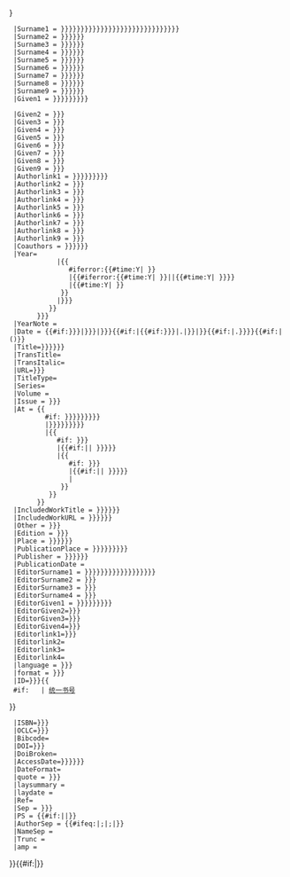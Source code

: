 {{Citation/core
 |Citation class=book
  |AuthorMask = {{{authormask|{{{author-mask|}}}}}}
  |Surname1 = {{{last|{{{surname|{{{last1|{{{surname1|{{{author1|{{{author|{{{authors|{{{author|{{{本章作者|{{{作者|{{{Author|}}}}}}}}}}}}}}}}}}}}}}}}}}}}}}}}}
  |Surname2 = {{{last2|{{{surname2|{{{author2|}}}}}}}}}
  |Surname3 = {{{last3|{{{surname3|{{{author3|}}}}}}}}}
  |Surname4 = {{{last4|{{{surname4|{{{author4|}}}}}}}}}
  |Surname5 = {{{last5|{{{surname5|{{{author5|}}}}}}}}}
  |Surname6 = {{{last6|{{{surname6|{{{author6|}}}}}}}}}
  |Surname7 = {{{last7|{{{surname7|{{{author7|}}}}}}}}}
  |Surname8 = {{{last8|{{{surname8|{{{author8|}}}}}}}}}
  |Surname9 = {{{last9|{{{surname9|{{{author9|}}}}}}}}}
  |Given1 = {{{first1|{{{given1|{{{first|{{{given|}}}}}}}}}}}}

  |Given2 = {{{first2|{{{given2|}}}}}}
  |Given3 = {{{first3|{{{given3|}}}}}}
  |Given4 = {{{first4|{{{given4|}}}}}}
  |Given5 = {{{first5|{{{given5|}}}}}}
  |Given6 = {{{first6|{{{given6|}}}}}}
  |Given7 = {{{first7|{{{given7|}}}}}}
  |Given8 = {{{first8|{{{given8|}}}}}}
  |Given9 = {{{first9|{{{given9|}}}}}}
  |Authorlink1 = {{{author-link|{{{author1-link|{{{authorlink|{{{authorlink1|}}}}}}}}}}}}
  |Authorlink2 = {{{author2-link|{{{authorlink2|}}}}}}
  |Authorlink3 = {{{author3-link|{{{authorlink3|}}}}}}
  |Authorlink4 = {{{author4-link|{{{authorlink4|}}}}}}
  |Authorlink5 = {{{author5-link|{{{authorlink5|}}}}}}
  |Authorlink6 = {{{author6-link|{{{authorlink6|}}}}}}
  |Authorlink7 = {{{author7-link|{{{authorlink7|}}}}}}
  |Authorlink8 = {{{author8-link|{{{authorlink8|}}}}}}
  |Authorlink9 = {{{author9-link|{{{authorlink9|}}}}}}
  |Coauthors = {{{coauthor|{{{coauthors|{{{合作|}}}}}}}}}
  |Year={{{year|{{    <!-- attempt to derive year from date, if possible -->
             #if: {{{date|}}}
             |{{
                #iferror:{{#time:Y|{{{date|}}} }}
                |{{#iferror:{{#time:Y|{{{publication-date|einval}}} }}||{{#time:Y|{{{publication-date|}}} }}}}
                |{{#time:Y|{{{date|}}} }}
              }}
             |{{{publication-date|{{{Year|}}}}}} <!-- last resort -->
           }}
        }}}
  |YearNote = {{{origyear|}}}
  |Date = {{#if:{{{date|{{{日|}}}}}}|{{{date{{{日|}}}}}}|{{{year|{{{publication-date|}}}}}}{{#if:{{{month|}}}|{{#if:{{{year|{{{publication-date|}}}}}}|.{{{month|}}}|{{{month|}}}}}|}}{{#if:{{{day|}}}|.{{{day|}}}}}}}{{#if:{{{cndate|}}}|({{{cndate}}})}}
  |Title={{{title|{{{題|{{{Title|}}}}}}}}}
  |TransTitle={{{trans_chapter|}}}
  |TransItalic={{{trans_title|}}}
  |URL={{{url|{{{網|}}}}}}
  |TitleType={{{type|}}}
  |Series={{{series|}}}
  |Volume = {{{volume|}}}
  |Issue = {{{issue|{{{number|}}}}}}
  |At = {{
          #if: {{{journal|{{{periodical|{{{newspaper|{{{magazine|}}}}}}}}}}}}
          |{{{pages|{{{page|{{{at|{{{頁|}}}}}}}}}}}}
          |{{
             #if: {{{page|{{{頁|}}}}}}
             |{{#if:{{{nopp|}}}||&nbsp;}}{{{page|{{{頁|}}}}}}
             |{{
                #if: {{{pages|{{{頁|}}}}}}
                |{{#if:{{{nopp|}}}||&nbsp;}}{{{pages|{{{頁|}}}}}}
                |{{{at|}}}
              }}
           }}
        }}
  |IncludedWorkTitle = {{{chapter|{{{contribution|{{{章|}}}}}}}}}
  |IncludedWorkURL = {{{chapter-url|{{{chapterurl|{{{contribution-url|}}}}}}}}}
  |Other = {{{others|{{{譯|}}}}}}
  |Edition = {{{edition|{{{版|}}}}}}
  |Place = {{{place|{{{location|{{{地|}}}}}}}}}
  |PublicationPlace = {{{publication-place|{{{place|{{{location|{{{地|}}}}}}}}}}}}
  |Publisher = {{{publisher|{{{出版|{{{Publisher|}}}}}}}}}
  |PublicationDate = {{{publication-date|}}}
  |EditorSurname1 = {{{editor-last|{{{editor-surname|{{{editor1-last|{{{editor1-surname|{{{editor|{{{editors|{{{編|}}}}}}}}}}}}}}}}}}}}}
  |EditorSurname2 = {{{editor2-last|{{{editor2-surname|}}}}}}
  |EditorSurname3 = {{{editor3-last|{{{editor3-surname|}}}}}}
  |EditorSurname4 = {{{editor4-last|{{{editor4-surname|}}}}}}
  |EditorGiven1 = {{{editor-first|{{{editor-given|{{{editor1-first|{{{editor1-given|}}}}}}}}}}}}
  |EditorGiven2={{{editor2-first|{{{editor2-given|}}}}}}
  |EditorGiven3={{{editor3-first|{{{editor3-given|}}}}}}
  |EditorGiven4={{{editor4-first|{{{editor4-given|}}}}}}
  |Editorlink1={{{editor-link|{{{editor1-link|}}}}}}
  |Editorlink2={{{editor2-link|}}}
  |Editorlink3={{{editor3-link|}}}
  |Editorlink4={{{editor4-link|}}}
  |language = {{{language|{{{in|}}}}}}
  |format = {{{format|{{{格式|}}}}}}
  |ID={{{id|{{{ID|}}}}}}{{
  #if: <!-- FUZZY -->{{{unified|}}} | [[统一书号]] {{{unified}}}
}}
  |ISBN={{{isbn|{{{ISBN|}}}}}}
  |OCLC={{{oclc|{{{OCLC|}}}}}}
  |Bibcode={{{bibcode|}}}
  |DOI={{{doi|{{{DOI|}}}}}}
  |DoiBroken={{{doi_brokendate|}}}
  |AccessDate={{{access-date|{{{accessdate|{{{引日|}}}}}}}}}
  |DateFormat={{{dateformat|none}}}
  |quote = {{{quote|{{{引文|}}}}}}
  |laysummary = {{{laysummary|}}}
  |laydate = {{{laydate|}}}
  |Ref={{{ref|}}}
  |Sep = {{{separator|{{{seperator|.}}}}}}
  |PS = {{#if:{{{quote|}}}||{{{postscript|.}}}}}
  |AuthorSep = {{#ifeq:{{{author-separator|}}}|;|&#059;|{{{author-separator|&#059;}}}}}&#32;
  |NameSep = {{{author-name-separator|,}}}&#32;
  |Trunc = {{{display-authors|8}}}
  |amp = {{{lastauthoramp|}}}
}}{{#if:{{{accessdaymonth|}}}{{{accessmonthday|}}}{{{accessday|}}}{{{accessmonth|}}}{{{accessyear|}}}{{{day|}}}{{{access-date|}}}{{{dateformat|}}}|[[Category:含有过时参数的引用的页面|{{NAMESPACE}} {{PAGENAME}}]]}}<noinclude>
{{documentation}}
</noinclude>